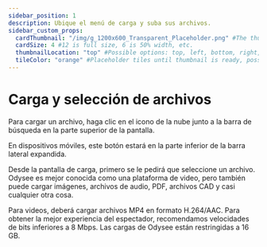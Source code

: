 ---
sidebar_position: 1
description: Ubique el menú de carga y suba sus archivos.
sidebar_custom_props:
  cardThumbnail: "/img/g_1200x600_Transparent_Placeholder.png" #The thumbnail on the category card.
  cardSize: 4 #12 is full size, 6 is 50% width, etc.
  thumbnailLocation: "top" #Possible options: top, left, bottom, right, none
  tileColor: "orange" #Placeholder tiles until thumbnail is ready, possible options: blue, cream, darkpurple, lightpurple, mauve, orange, pink, none
---

# Carga y selección de archivos

Para cargar un archivo, haga clic en el icono de la nube junto a la barra de búsqueda en la parte superior de la pantalla.

En dispositivos móviles, este botón estará en la parte inferior de la barra lateral expandida.

Desde la pantalla de carga, primero se le pedirá que seleccione un archivo. Odysee es mejor conocida como una plataforma de video, pero también puede cargar imágenes, archivos de audio, PDF, archivos CAD y casi cualquier otra cosa.

Para videos, deberá cargar archivos MP4 en formato H.264/AAC. Para obtener la mejor experiencia del espectador, recomendamos velocidades de bits inferiores a 8 Mbps. Las cargas de Odysee están restringidas a 16 GB.